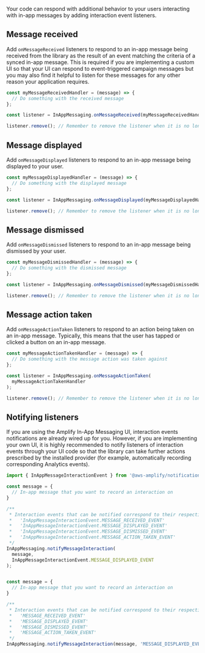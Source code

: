 Your code can respond with additional behavior to your users interacting with in-app messages by adding interaction event listeners.

## Message received

Add `onMessageReceived` listeners to respond to an in-app message being received from the library as the result of an event matching the criteria of a synced in-app message. This is required if you are implementing a custom UI so that your UI can respond to event-triggered campaign messages but you may also find it helpful to listen for these messages for any other reason your application requires.

```js
const myMessageReceivedHandler = (message) => {
  // Do something with the received message
};

const listener = InAppMessaging.onMessageReceived(myMessageReceivedHandler);

listener.remove(); // Remember to remove the listener when it is no longer needed
```

## Message displayed

Add `onMessageDisplayed` listeners to respond to an in-app message being displayed to your user.

```js
const myMessageDisplayedHandler = (message) => {
  // Do something with the displayed message
};

const listener = InAppMessaging.onMessageDisplayed(myMessageDisplayedHandler);

listener.remove(); // Remember to remove the listener when it is no longer needed
```

## Message dismissed

Add `onMessageDismissed` listeners to respond to an in-app message being dismissed by your user.

```js
const myMessageDismissedHandler = (message) => {
  // Do something with the dismissed message
};

const listener = InAppMessaging.onMessageDismissed(myMessageDismissedHandler);

listener.remove(); // Remember to remove the listener when it is no longer needed
```

## Message action taken

Add `onMessageActionTaken` listeners to respond to an action being taken on an in-app message. Typically, this means that the user has tapped or clicked a button on an in-app message.

```js
const myMessageActionTakenHandler = (message) => {
  // Do something with the message action was taken against
};

const listener = InAppMessaging.onMessageActionTaken(
  myMessageActionTakenHandler
);

listener.remove(); // Remember to remove the listener when it is no longer needed
```

## Notifying listeners

If you are using the Amplify In-App Messaging UI, interaction events notifications are already wired up for you. However, if you are implementing your own UI, it is highly recommended to notify listeners of interaction events through your UI code so that the library can take further actions prescribed by the installed provider (for example, automatically recording corresponding Analytics events).

<BlockSwitcher>
<Block name="TypeScript">

```ts
import { InAppMessageInteractionEvent } from '@aws-amplify/notifications';

const message = {
  // In-app message that you want to record an interaction on
}

/**
 * Interaction events that can be notified correspond to their respective listeners:
 *   'InAppMessageInteractionEvent.MESSAGE_RECEIVED_EVENT'
 *   'InAppMessageInteractionEvent.MESSAGE_DISPLAYED_EVENT'
 *   'InAppMessageInteractionEvent.MESSAGE_DISMISSED_EVENT'
 *   'InAppMessageInteractionEvent.MESSAGE_ACTION_TAKEN_EVENT'
 */
InAppMessaging.notifyMessageInteraction(
  message,
  InAppMessageInteractionEvent.MESSAGE_DISPLAYED_EVENT
);
```

</Block>
<Block name="JavaScript">

```js

const message = {
  // In-app message that you want to record an interaction on
}

/**
 * Interaction events that can be notified correspond to their respective listeners:
 *   'MESSAGE_RECEIVED_EVENT'
 *   'MESSAGE_DISPLAYED_EVENT'
 *   'MESSAGE_DISMISSED_EVENT'
 *   'MESSAGE_ACTION_TAKEN_EVENT'
 */
InAppMessaging.notifyMessageInteraction(message, 'MESSAGE_DISPLAYED_EVENT');
```

</Block>
</BlockSwitcher>
